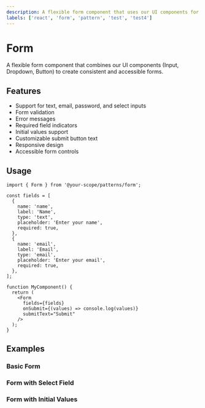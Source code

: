 ```yaml
---
description: A flexible form component that uses our UI components for consistent styling and behavior.
labels: ['react', 'form', 'pattern', 'test', 'test4']
---
```



# Form

A flexible form component that combines our UI components (Input, Dropdown, Button) to create consistent and accessible forms.

## Features

- Support for text, email, password, and select inputs
- Form validation
- Error messages
- Required field indicators
- Initial values support
- Customizable submit button text
- Responsive design
- Accessible form controls

## Usage

```tsx
import { Form } from '@your-scope/patterns/form';

const fields = [
  {
    name: 'name',
    label: 'Name',
    type: 'text',
    placeholder: 'Enter your name',
    required: true,
  },
  {
    name: 'email',
    label: 'Email',
    type: 'email',
    placeholder: 'Enter your email',
    required: true,
  },
];

function MyComponent() {
  return (
    <Form
      fields={fields}
      onSubmit={(values) => console.log(values)}
      submitText="Submit"
    />
  );
}
```

## Examples

### Basic Form

<BasicForm />

### Form with Select Field

<FormWithSelect />

### Form with Initial Values

<FormWithInitialValues />

